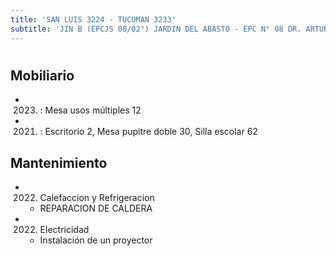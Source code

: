 ```yaml
---
title: 'SAN LUIS 3224 - TUCUMAN 3233'
subtitle: 'JIN B (EPCJS 08/02°) JARDIN DEL ABASTO - EPC N° 08 DR. ARTURO MATEO BAS'
---
```


#


## Mobiliario

*  (2023) : Mesa usos múltiples 12 

*  (2021) : Escritorio 2, Mesa pupitre doble 30, Silla escolar 62 





## Mantenimiento

*  (2022) Calefaccion y Refrigeracion 
    + REPARACION DE CALDERA

*  (2022) Electricidad 
    + Instalación de un proyector



